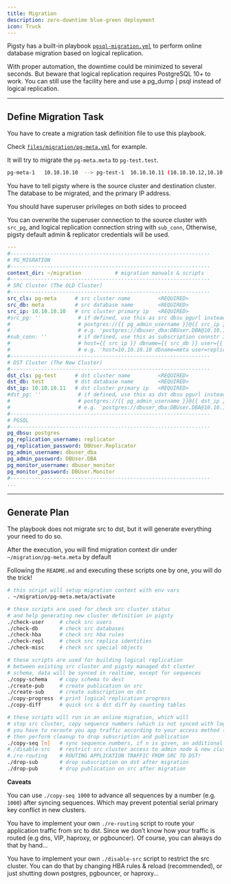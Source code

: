 ```yaml
---
title: Migration
description: zero-downtime blue-green deployment
icon: Truck
---
```


Pigsty has a built-in playbook [`pgsql-migration.yml`](https://github.com/pgsty/pigsty/blob/main/pgsql-migration.yml) to perform online database migration based on logical replication.

With proper automation, the downtime could be minimized to several seconds. But beware that logical replication requires PostgreSQL 10+ to work.
You can still use the facility here and use a pg_dump | psql instead of logical replication.



------

## Define Migration Task

You have to create a migration task definition file to use this playbook.

Check [`files/migration/pg-meta.yml`](https://github.com/pgsty/pigsty/blob/main/files/migration/pg-meta.yml) for example.

It will try to migrate the `pg-meta.meta` to `pg-test.test`.

```bash
pg-meta-1	10.10.10.10  --> pg-test-1	10.10.10.11 (10.10.10.12,10.10.10.13)
```

You have to tell pigsty where is the source cluster and destination cluster. The database to be migrated, and the primary IP address.

You should have superuser privileges on both sides to proceed

You can overwrite the superuser connection to the source cluster with `src_pg`, and logical replication connection string with `sub_conn`, Otherwise, pigsty default admin & replicator credentials will be used.

```yaml
---
#-----------------------------------------------------------------
# PG_MIGRATION
#-----------------------------------------------------------------
context_dir: ~/migration           # migration manuals & scripts
#-----------------------------------------------------------------
# SRC Cluster (The OLD Cluster)
#-----------------------------------------------------------------
src_cls: pg-meta      # src cluster name         <REQUIRED>
src_db: meta          # src database name        <REQUIRED>
src_ip: 10.10.10.10   # src cluster primary ip   <REQUIRED>
#src_pg: ''            # if defined, use this as src dbsu pgurl instead of:
#                      # postgres://{{ pg_admin_username }}@{{ src_ip }}/{{ src_db }}
#                      # e.g. 'postgres://dbuser_dba:DBUser.DBA@10.10.10.10:5432/meta'
#sub_conn: ''          # if defined, use this as subscription connstr instead of:
#                      # host={{ src_ip }} dbname={{ src_db }} user={{ pg_replication_username }}'
#                      # e.g. 'host=10.10.10.10 dbname=meta user=replicator password=DBUser.Replicator'
#-----------------------------------------------------------------
# DST Cluster (The New Cluster)
#-----------------------------------------------------------------
dst_cls: pg-test      # dst cluster name         <REQUIRED>
dst_db: test          # dst database name        <REQUIRED>
dst_ip: 10.10.10.11   # dst cluster primary ip   <REQUIRED>
#dst_pg: ''            # if defined, use this as dst dbsu pgurl instead of:
#                      # postgres://{{ pg_admin_username }}@{{ dst_ip }}/{{ dst_db }}
#                      # e.g. 'postgres://dbuser_dba:DBUser.DBA@10.10.10.11:5432/test'
#-----------------------------------------------------------------
# PGSQL
#-----------------------------------------------------------------
pg_dbsu: postgres
pg_replication_username: replicator
pg_replication_password: DBUser.Replicator
pg_admin_username: dbuser_dba
pg_admin_password: DBUser.DBA
pg_monitor_username: dbuser_monitor
pg_monitor_password: DBUser.Monitor
#-----------------------------------------------------------------
...
```



--------

## Generate Plan

The playbook does not migrate src to dst, but it will generate everything your need to do so.

After the execution, you will find migration context dir under `~/migration/pg-meta.meta` by default

Following the `README.md` and executing these scripts one by one, you will do the trick!

```bash
# this script will setup migration context with env vars
. ~/migration/pg-meta.meta/activate

# these scripts are used for check src cluster status
# and help generating new cluster definition in pigsty
./check-user     # check src users
./check-db       # check src databases
./check-hba      # check src hba rules
./check-repl     # check src replica identities
./check-misc     # check src special objects

# these scripts are used for building logical replication
# between existing src cluster and pigsty managed dst cluster
# schema, data will be synced in realtime, except for sequences
./copy-schema    # copy schema to dest
./create-pub     # create publication on src
./create-sub     # create subscription on dst
./copy-progress  # print logical replication progress
./copy-diff      # quick src & dst diff by counting tables

# these scripts will run in an online migration, which will
# stop src cluster, copy sequence numbers (which is not synced with logical replication)
# you have to reroute you app traffic according to your access method (dns,vip,haproxy,pgbouncer,etc...)
# then perform cleanup to drop subscription and publication
./copy-seq [n]   # sync sequence numbers, if n is given, an additional shift will applied
#./disable-src   # restrict src cluster access to admin node & new cluster (YOUR IMPLEMENTATION)
#./re-routing    # ROUTING APPLICATION TRAFFIC FROM SRC TO DST!            (YOUR IMPLEMENTATION)
./drop-sub       # drop subscription on dst after migration
./drop-pub       # drop publication on src after migration
```

**Caveats**

You can use `./copy-seq 1000` to advance all sequences by a number (e.g. `1000`) after syncing sequences. Which may prevent potential serial primary key conflict in new clusters.

You have to implement your own `./re-routing` script to route your application traffic from src to dst. Since we don’t know how your traffic is routed (e.g dns, VIP, haproxy, or pgbouncer). Of course, you can always do that by hand…

You have to implement your own `./disable-src` script to restrict the src cluster. You can do that by changing HBA rules & reload (recommended), or just shutting down postgres, pgbouncer, or haproxy…